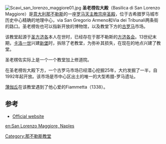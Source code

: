 {{Infobox religious building
| building_name=圣老楞佐大殿 <br/> <small> Basilica di San Lorenzo Maggiore {{it icon}}</small>
| image=Napoli_-_Basilica_di_San_Lorenzo_Maggiore.JPG
| image_size=
| caption=立面
| location= [[意大利|意大利]][[那不勒斯|那不勒斯]]
| geo = {{coord|40.85093|N|14.25812|E|type:landmark_region:IT|display=inline,title}}
| religious_affiliation=[[罗马天主教|罗马天主教]]
| district=[[天主教那不勒斯总教区|天主教那不勒斯总教区]]
| consecration_year= 
| status=[[宗座圣殿|宗座圣殿]]
}}
[[File:Scavi_san_lorenzo_maggiore01.jpg|thumb]]
'''圣老楞佐大殿'''（Basilica di San Lorenzo Maggiore）是[[意大利|意大利]][[那不勒斯|那不勒斯]]的一座[[罗马天主教|罗马天主教]][[宗座圣殿|宗座圣殿]]，位于古希腊罗马城市历史中心精确的地理中心，via San Gregorio Armeno和Via dei Tribunali两条街的路口。圣老楞佐也可以指新开放的博物馆，以及教堂下方的[[古罗马|古罗马]]市场。

该教堂起源于[[圣方济各|圣方济各]]本人在世时，已经存在于那不勒斯的[[方济各会|方济各会]]。13世纪末期，[[卡洛一世_(西西里)|卡洛一世]]兴建[[新堡_(那不勒斯)|新堡]]时，拆除了老教堂，为弥补其损失，在现在的地点兴建了教堂。 

圣老楞佐实际上是一个一个教堂加上修道院。

在圣老楞佐大殿下方，一个古罗马市场已经潜心挖掘25年，大约发掘了一半，自1992年起开放。该市场是市中心区出土的唯一的大型希腊-罗马遗址。

[[薄伽丘|薄伽丘]]在该教堂遇到了他心爱的Fiammetta（1338）。

==参考==
{{reflist}}
*[http://www.sanlorenzomaggiorenapoli.it/ Official website]{{Wayback|url=http://www.sanlorenzomaggiorenapoli.it/ |date=20141105041852 }} {{it icon}}
{{那不勒斯地标}}
[[Category:那不勒斯教堂|Category:那不勒斯教堂]]
[[en:San_Lorenzo_Maggiore,_Naples|en:San Lorenzo Maggiore, Naples]]